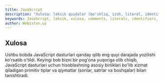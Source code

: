 ```yaml
---
title: JavaScript
description: "Xulosa: leksik qoidalar (bo‘shliq, izoh, literal, identifikator, Unicode, ASI) yakuni va keyingi bob — tiplar, qiymatlar va o‘zgaruvchilarga o‘tish bo‘yicha ko‘rsatma."
keywords: JavaScript, leksik, xulosa, comments, literals, identifiers, Unicode, ASI, keyingi bob, tiplar
author: Webiston.uz
---
```

## Xulosa

Ushbu bobda JavaScript dasturlari qanday qilib eng quyi darajada yozilishi ko'rsatib o'tildi. Keyingi bob bizni bir pog'ona yuqoriga olib chiqib, JavaScript dasturlari uchun hisoblashning asosiy birliklari bo'lib xizmat qiladigan primitiv tiplar va qiymatlar (sonlar, satrlar va boshqalar) bilan tanishtiradi.
